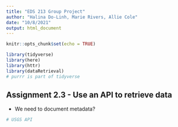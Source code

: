 ```yaml
---
title: "EDS 213 Group Project"
author: "Halina Do-Linh, Marie Rivers, Allie Cole"
date: "10/8/2021"
output: html_document
---
```


```r
knitr::opts_chunk$set(echo = TRUE)

library(tidyverse)
library(here)
library(httr)
library(dataRetrieval)
# purrr is part of tidyverse
```

## Assignment 2.3 - Use an API to retrieve data

- We need to document metadata? 

```r
# USGS API


```

